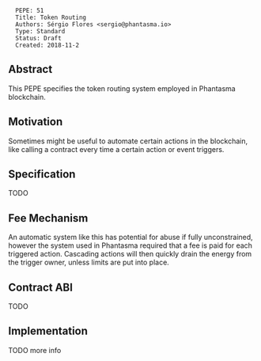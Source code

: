 <pre>
  PEPE: 51
  Title: Token Routing
  Authors: Sérgio Flores <sergio@phantasma.io>
  Type: Standard
  Status: Draft
  Created: 2018-11-2
</pre>

==Abstract==

This PEPE specifies the token routing system employed in Phantasma blockchain.

==Motivation==

Sometimes might be useful to automate certain actions in the blockchain, like calling a contract every time a certain action or event triggers.

==Specification==

TODO

==Fee Mechanism==

An automatic system like this has potential for abuse if fully unconstrained, however the system used in Phantasma required that a fee is paid for each triggered action.
Cascading actions will then quickly drain the energy from the trigger owner, unless limits are put into place.

==Contract ABI==

TODO 

==Implementation==

TODO more info

